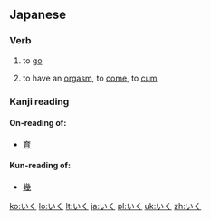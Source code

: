 ==Japanese==

===Verb===
{{ja-verb|h|type=1|rom=iku}}

# {{ja-def|行く}} to [[go]]
# {{context|colloquial|lang=ja}} to have an [[orgasm]], to [[come]], to [[cum]]

===Kanji reading===
{{ja-kanjireading|rom=iku}}

====On-reading of:====
* [[育]]

====Kun-reading of:====
* [[幾]]

[[ko:いく]]
[[lo:いく]]
[[lt:いく]]
[[ja:いく]]
[[pl:いく]]
[[uk:いく]]
[[zh:いく]]
